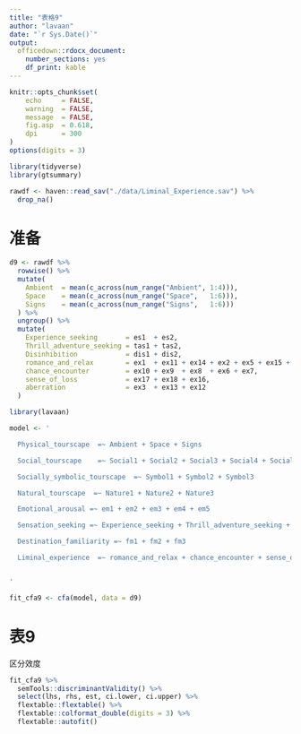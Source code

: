 ```yaml
---
title: "表格9"
author: "lavaan"
date: "`r Sys.Date()`"
output: 
  officedown::rdocx_document:
    number_sections: yes
    df_print: kable
---
```



```r
knitr::opts_chunk$set(
    echo     = FALSE,
    warning  = FALSE, 
    message  = FALSE,
    fig.asp  = 0.618,
    dpi      = 300
)
options(digits = 3)
```



```r
library(tidyverse)
library(gtsummary)

rawdf <- haven::read_sav("./data/Liminal_Experience.sav") %>% 
  drop_na()
```




# 准备

```r
d9 <- rawdf %>% 
  rowwise() %>% 
  mutate(
    Ambient  = mean(c_across(num_range("Ambient", 1:4))),
    Space    = mean(c_across(num_range("Space",   1:6))),
    Signs    = mean(c_across(num_range("Signs",   1:6)))
  ) %>% 
  ungroup() %>% 
  mutate(
    Experience_seeking       = es1  + es2,
    Thrill_adventure_seeking = tas1 + tas2,
    Disinhibition            = dis1 + dis2,
    romance_and_relax        = ex1  + ex11 + ex14 + ex2 + ex5 + ex15 + ex4,
    chance_encounter         = ex10 + ex9  + ex8  + ex6 + ex7,
    sense_of_loss            = ex17 + ex18 + ex16,
    aberration               = ex3  + ex13 + ex12
  ) 
```



```r
library(lavaan)

model <- '

  Physical_tourscape  =~ Ambient + Space + Signs

  Social_tourscape    =~ Social1 + Social2 + Social3 + Social4 + Social5

  Socially_symbolic_tourscape  =~ Symbol1 + Symbol2 + Symbol3

  Natural_tourscape  =~ Nature1 + Nature2 + Nature3

  Emotional_arousal =~ em1 + em2 + em3 + em4 + em5

  Sensation_seeking =~ Experience_seeking + Thrill_adventure_seeking + Disinhibition

  Destination_familiarity =~ fm1 + fm2 + fm3 

  Liminal_experience  =~ romance_and_relax + chance_encounter + sense_of_loss + aberration


'

fit_cfa9 <- cfa(model, data = d9)
```


# 表9

区分效度

```r
fit_cfa9 %>% 
  semTools::discriminantValidity() %>%  
  select(lhs, rhs, est, ci.lower, ci.upper) %>%
  flextable::flextable() %>% 
  flextable::colformat_double(digits = 3) %>% 
  flextable::autofit()
```